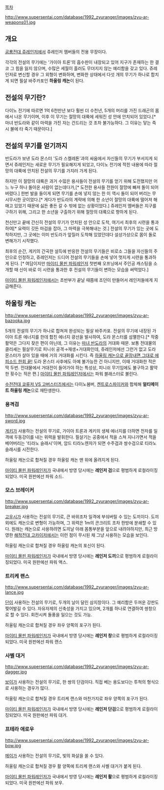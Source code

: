 [[목차]]

http://www.supersentai.com/database/1992_zyuranger/images/zyu-ar-weapons01.jpg

== 개요 ==
[[공룡전대 쥬레인저]]에서 쥬레인저 멤버들의 전용 무장이다.

각각의 전설의 무기에는 '가이아 트론'의 흡수판이 내장되고 있어 지구가 존재하는 한 결코 그 힘을 잃지 않으며, 수많은 세월이 흘러도 무뎌지지 않는 예리함을 갖고 있다. 쥬레인저로 변신할 경우 그 외형이 변화하며, 변화한 상태에서 다섯 개의 무기가 하나로 합치게 되면 필살 바주카포인 '''하울링 캐논'''이 된다.

== 전설의 무기란? ==
다이노 전기에 따르면 1억 6천만년 보다 훨씬 더 수천년, 5개의 머리를 가진 드래곤의 몸에서 나온 무기이며, 이후 이 무기는 절망의 대륙에 세워진 성 안에 안치되어 있었다.[* 마녀 반도라와 같이 마력을 가진 자는 건드리는 것 조차 불가능하다. 그 이유는 닿는 즉시 불에 타 죽기 때문이다.]

== 전설의 무기를 얻기까지 ==
반도라가 보낸 도라 몬스터 '도라 스켈레톤'과의 싸움에서 자신들의 무기가 부서지게 되면서 쥬레인저는 새로운 무기가 필요해지게 되었고, 다이노 전기에 적힌 내용에 따라 절망의 대륙에 안치된 전설의 무기를 가지러 가게 된다.

하지만 이 절망의 대륙은 과거 수많은 용사들이 전설의 무기를 얻기 위해 도전했지만 어느 누구 하나 돌아온 사람이 없는데다가,[* 도전한 용사들 전원이 절망에 빠져 돌이 되어 버렸다.] 한번 발을 들이게 되면 무기를 손에 넣지 않는 한 이 역시 돌이 되어 버리는 무시무시한 곳이었다.[* 게다가 반도라의 계략에 의해 한 소년이 절망의 대륙에 떨어져 해매고 있었기 때문에 싫든 좋든 갈 수 밖에 없는 상황이었다.] 쥬레인저 멤버들은 지구를 구하기 위해, 그리고 한 소년을 구출하기 위해 절망의 대륙으로 향하게 된다.

천신만고 끝에 간신히 전설의 무기가 안치된 성 안으로 도착, 여기서 최후의 시련을 통과하여[* 요력이 깃든 마검을 잡아, 그 마력을 극복해내는 것.] 전설의 무기가 있는 곳에 도착하지만, 그 곳에는 이미 반도라가 앞질러 도착해 있었던데다 설상가상으로 몸이 돌로 변해가기 시작했다.

최후의 순간, 게키의 간곡한 설득에 반응한 전설의 무기들은 비로소 그들을 자신들의 주인으로 인정하고, 쥬레인저는 드디어 전설의 무기들을 손에 넣어 멋지게 시련을 통과하게 된다. [* 여담이지만 [[마이티 몰핀 파워레인저]] 첫번째 오프닝에서 주인공 캐스팅을 소개할 때 신이 바로 이 시련을 통과한 후 전설의 무기들이 변하는 모습을 써먹었다.]

[[마이티 몰핀 파워레인저]]에서는 초반부가 끝날 때쯤에 조던이 만들어서 레인저들에게 지급해준다.

== 하울링 캐논 ==
http://www.supersentai.com/database/1992_zyuranger/images/zyu-ar-bazooka.jpg

5개의 전설의 무기가 하나로 합쳐져 완성되는 필살 바주카포. 전설의 무기에 내장된 가이아 트론 에너지를 한데 합친 에너지 광선을 발사하여, 도라 몬스터를 섬멸한다.[* 작중활약은 그다지 잦은 편이 아닌데, 그 이유는 [[마녀 반도라]]의 거대화 때문. 보통 전대물의 클리셰는 필살무기로 피니쉬 공격→재생+거대화인데, 쥬레인저에선 그런거 없고 도라 몬스터가 살아 있을 때에 거의 거대화를 시킨다. 즉 [[볼테크 바주카|하울링 캐논으로 끝장내면 그대로 에피소드 한회 끝!]] 도라 몬스터 사후에도 아예 불가능한 건 아니지만, 이때 거대화한 적은 딱 두번. 전대물에서 거대전이 들어가야 하는 특성상, 피니쉬 무기임에도 불구하고 활약한 횟수는 적은 편.] [[마이티 몰핀 파워레인저]]에서는 파워 블래스터로 불린다.

[[수전전대 쿄류저 VS 고버스터즈]]에서는 다이노봄버, [[켄트로스파이커]]와 합체해 '''얼티메이트 하울링 캐논'''으로 재탄생한다.

=== 용격검 ===
http://www.supersentai.com/database/1992_zyuranger/images/zyu-ar-sword.jpg

[[게키(공룡전대 쥬레인저)|게키]]가 사용하는 전설의 무기로, 가이아 트론과 게키의 생체 에너지를 더하면 전차를 일격에 두동강이를 내는 위력을 발휘한다. 필살기는 공중에서 적을 스쳐 지나가면서 적을 베어버리는 '티라노 슬래시'이며, 암드 티라노렌쟈가 되면 수주검과 쌍수검으로 티라노 슬래시를 시전한다.

하울링 캐논으로 합쳐질 경우 하울링 캐논 맨 위에 올려지게 된다.

[[마이티 몰핀 파워레인저]]가 국내에서 방영 당시에는 '''레인저 검'''으로 평범하게 로컬라이징되었다. 미국 원판에선 파워 소드.

=== 모스 브레이커 ===
http://www.supersentai.com/database/1992_zyuranger/images/zyu-ar-breaker.jpg

[[고우시]]가 사용하는 전설의 무기로, 큰 바위조차 일격에 부숴버릴 수 있는 도끼이다. 도끼 외에도 캐논으로 변형이 가능하며, 그 위력은 1m의 콘크리트 조차 한방에 분쇄할 수 있다.
원래는 캐논으로 사용하려면 도끼날 아래 몸통부분을 앞으로 내려야하지만, 최근 방영한 [[해적전대 고카이저]]에서는 이런 점이 무시된 채 그냥 사용하는 모습을 보인다.

하울링 캐논으로 합쳐질 경우 하울링 캐논의 포신이 된다.

[[마이티 몰핀 파워레인저]]가 국내에서 방영 당시에는 '''레인저 도끼'''으로 평범하게 로컬라이징되었다. 미국 원판에선 파워 액스.

=== 트리케 랜스 ===
http://www.supersentai.com/database/1992_zyuranger/images/zyu-ar-lance.jpg

[[단(공룡전대 쥬레인저)|단]]이 사용하는 전설의 무기로, 두개의 날이 달린 삼지창이다. 그 예리함은 두꺼운 강판도 찢어발길 수 있다. 자유자제의 신축성을 가지고 있으며, 2개를 하나로 연결하여 쌍창으로 할 수 있다. 회전시켜 돌풍을 일으는 것도 가능.

하울링 캐논으로 합쳐질 경우 좌우 양쪽의 포구가 된다.

[[마이티 몰핀 파워레인저]]가 국내에서 방영 당시에는 '''레인저 창'''으로 평범하게 로컬라이징되었다. 미국 원판에선 파워 랜스

=== 사벨 대거 ===
http://www.supersentai.com/database/1992_zyuranger/images/zyu-ar-dagger.jpg

[[보이(공룡전대 쥬레인저)|보이]]가 사용하는 전설의 무기로, 한 쌍의 단검이다. 직접 베는 용도보다는 투척의 형식으로 사용하는 경우가 많다. 

하울링 캐논으로 합쳐질 경우 트리케 랜스와 마찬가지로 좌우 양쪽의 포구가 된다.

[[마이티 몰핀 파워레인저]]가 국내에서 방영 당시에는 '''레인저 단검'''으로 평범하게 로컬라이징되었다. 미국 원판에선 파워 대거.

=== 프테라 애로우 ===
http://www.supersentai.com/database/1992_zyuranger/images/zyu-ar-bow.jpg

[[메이(공룡전대 쥬레인저)|메이]]가 사용하는 전설의 무기로, 빛의 화살을 쏠 수 있다.

하울링 캐논으로 합쳐질 경우 활 양쪽에 트리케 랜스와 사벨 대거가 붙게 된다.

[[마이티 몰핀 파워레인저]]가 국내에서 방영 당시에는 '''레인저 활'''으로 평범하게 로컬라이징되었다. 미국 원판에선 파워 보우.
